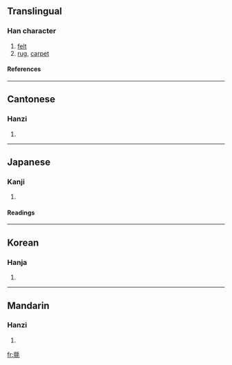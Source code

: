 {{see|毡}}

==Translingual==
===Han character===
{{Han char|rn=82|rad=毛|as=13|sn=17|four=0211<sub>4</sub>|canj=卜一竹手山 (YMHQU)}}
# [[felt]]
# [[rug]], [[carpet]]
====References====
{{Han ref|kx=0596.270|dkj=16982|dj=0988.010|hdz=32007.110|uh=6C08|ud=27656|bh=C0D6|bd=49366}}

----
==Cantonese==
===Hanzi===
{{yue-hanzi|jyut=|y=jin1}}
# {{defn|Cantonese}}

----
==Japanese==
===Kanji===
{{ja-kanji|grade=|rs=毛13}}
# {{defn|Japanese}} 
====Readings====
{{ja-readings|on=[[せん]] (sen)|kun=[[もうせん]] (mousen)}}

----
==Korean==
===Hanja===
{{ko-hanja|hangeul=전|eumhun=모전(솜털로 만든 모직물)|rv=jeon|mr=chŏn|y=cen}}
# {{defn|Korean}}

----
==Mandarin==
===Hanzi===
{{cmn-hanzi|sim=毡|pin=[[zhān]] (zhan1)|wg=chan<sup>1</sup>}}
# {{defn|Mandarin}}

[[fr:氈]]